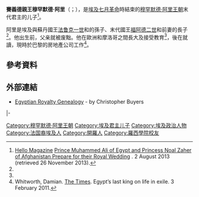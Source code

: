 {{多個問題|
{{Expand|time=2016-10-20T06:47:04+00:00}}
{{请求翻译|time=2016-10-20T06:47:04+00:00}}
}}
{{Infobox royalty|Prince
| name               = 穆罕默德·阿里親王
| title              = {{le|賽義德親王|Prince of the Sa'id}}
| native-name        = محمد علي
| type               = {{le|法定推定繼承人|heir apparent}}
| image              = Mohamed_Ali_Fouad_Farouk.jpeg
| birth_date         = {{Birth date and age|1979|2|5|df=y}}
| birth_place        = {{flag|EGY|1972}}[[开罗|开罗]]
| spouse             = [[諾雅爾·查希爾·沙|諾雅爾·查希爾·沙]]
| issue              = 
| house              = [[穆罕默德·阿里王朝|穆罕默德·阿里王朝]]
| father             = [[福阿德二世|福阿德二世]]
| mother             = {{le|多米尼克-法南希·皮卡爾|Dominique-France Picard}}
| religion           = [[遜尼派|遜尼派]]
}}

'''賽義德親王穆罕默德·阿里'''（{{lang-ar|أمير الصعيد وولى عهد مملكة مصر والسودان}}；{{bd|1979年|2月5日|}}），是[[埃及|埃及]][[埃及七月革命|七月革命]]時結束的[[穆罕默德·阿里王朝|穆罕默德·阿里王朝]]末代君主的儿子<ref name="hello">[[Hello!|Hello Magazine]] [http://www.hellomagazine.com/royalty/2013080213898/prince-egypt-princess-afghanistan-royal-wedding/# Prince Muhammed Ali of Egypt and Princess Noal Zaher of Afghanistan Prepare for their Royal Wedding] {{Wayback|url=http://www.hellomagazine.com/royalty/2013080213898/prince-egypt-princess-afghanistan-royal-wedding/ |date=20150924051329 }}. 2 August 2013 (retrieved 26 November 2013).</ref>。

阿里是埃及與蘇丹國王[[法鲁克一世|法鲁克一世]]和{{le|納里曼·萨蒂克|Narriman Sadek|納里曼王后}}的孫子、末代國王[[福阿德二世|福阿德二世]]和前妻{{le|多米尼克-法南希·皮卡爾|Dominique-France Picard}}的長子<ref name="hello"/>。他出生前，父亲就被废黜。他在歐洲和摩洛哥之間長大及接受教育<ref name="hello"/>，後在{{le|瑞士蘿實寄宿學院|Institut Le Rosey}}就讀，現時於巴黎的房地產公司工作<ref name="times">Whitworth, Damian. [[The_Times|The Times]]. Egypt’s last king on life in exile. 3 February 2011.</ref>。

==參考資料==
{{reflist|2}}

==外部連結==
*[http://www.royalark.net/Egypt/egypt.htm Egyptian Royalty Genealogy] - by Christopher Buyers

{{s-start}}
{{s-hou|[[穆罕默德·阿里王朝|穆罕默德·阿里王朝]]|1979年|2月5日}}
{{s-pre}}
|-
{{s-vac|last=[[福阿德二世|賽義德親王艾哈邁德·福阿德]]<br /><small>''後即位為福阿德二世''</small>}}
{{s-tul|title={{le|賽義德親王|Prince of the Sa'id}}
|years=1979年2月5日－
|reason=[[埃及七月革命|1953年君主制廢除]]}}
{{s-inc|heir   = {{le|法赫魯定親王|Prince Fakhruddin of Egypt}}}}
{{end}}

{{Authority control}}
{{DEFAULTSORT:Muhammad Ali, Prince Of The Said}}
[[Category:穆罕默德·阿里王朝|Category:穆罕默德·阿里王朝]]
[[Category:埃及君主儿子|Category:埃及君主儿子]]
[[Category:埃及政治人物|Category:埃及政治人物]]
[[Category:法国裔埃及人|Category:法国裔埃及人]]
[[Category:開羅人|Category:開羅人]]
[[Category:羅西學院校友|Category:羅西學院校友]]